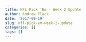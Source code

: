 ```yaml
---
title: NFL Pick ‘Em - Week 2 Update
author: Andrew Flack
date: '2017-09-19'
slug: nfl-pick-em-week-2-update
categories: []
tags: []
---
```


